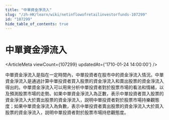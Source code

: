```yaml
---
title: "中單資金淨流入"
slug: "/zh-HK/learn/wiki/netinflowofretailinvestorfunds-107299"
id: "107299"
hide_table_of_contents: true
---
```



# 中單資金淨流入

<ArticleMeta viewCount={107299} updatedAt={'1710-01-24 14:00:00'} />

中單資金淨流入是指在一定時間內，中單投資者在股市中的資金淨流入情況。中單資金淨流入是通過計算中單投資者買入股票的資金淨流入和賣出股票的資金淨流入得出的。中單資金淨流入可以用來分析中單投資者對於股票市場的看法和情緒，以及預測股票市場的走勢。如果中單資金淨流入為正數，表示中單投資者買入股票的資金淨流入大於賣出股票的資金淨流入，説明中單投資者對於股票市場持樂觀態度；如果中單資金淨流入為負數，表示中單投資者賣出股票的資金淨流入大於買入股票的資金淨流入，説明中單投資者對於股票市場持悲觀態度。
